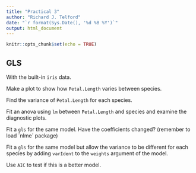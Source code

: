 ```yaml
---
title: "Practical 3"
author: "Richard J. Telford"
date: "`r format(Sys.Date(), '%d %B %Y')`"
output: html_document
---
```


```r
knitr::opts_chunk$set(echo = TRUE)
```
## GLS

With the built-in `iris` data.

Make a plot to show how `Petal.Length` varies between species.

Find the variance of `Petal.Length` for each species.

Fit an anova using `lm` between `Petal.Length` and species and examine the diagnostic plots.

Fit a `gls` for the same model. Have the coefficients changed? (remember to load ´nlme´ package)

Fit a `gls` for the same model but allow the variance to be different for each species by adding `varIdent` to the `weights` argument of the model. 

Use `AIC` to test if this is a better model.
